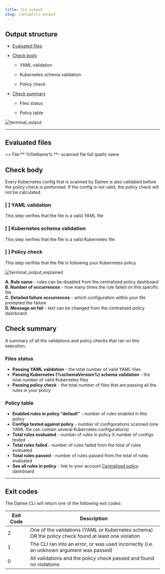 ```yaml
---
title: CLI output
slug: /setup/cli-output
---
```


## Output structure

- [Evaluated files](/setup/cli-output#evaluated-files)

- [Check body](/setup/cli-output#check-body)

  - YAML validation

  - Kubernetes schema validation

  - Policy check

- [Check summary](/setup/cli-output#check-summary)

  - Files status

  - Policy table

![terminal_output](/img/setup/cli-output/1.png)

---

## Evaluated files

\>\> File:** %fileName% **- scanned file full (path) name

## Check body

Every Kubernetes config that is scanned by Datree is also validated before the policy check is preformed. If the config is not valid, the policy check will not be calculated.&#x20;

### \[ ] YAML validation

This step verifies that the file is a valid YAML file

### \[ ] Kubernetes schema validation

This step verifies that the file is a valid Kubernetes file

### \[ ] Policy check

This step verifies that the file is following your Kubernetes policy

![terminal_output_explained](/img/setup/cli-output/2.png)

**A. Rule name** - rules can be disabled from the centralized policy dashboard  
**B. Number of occurrences** - how many times the rule failed on this specific file  
**C. Detailed failure occurrences** - which configuration within your file prompted the failure  
**D. Message on fail** - text can be changed from the centralized policy dashboard  

## Check summary

A summary of all the validations and policy checks that ran on this execution. &#x20;

### Files status

- **Passing YAML validation** - the total number of valid YAML files
- **Passing Kubernetes (%schemaVersion%) schema validation** - the total number of valid Kubernetes files
- **Passing policy check** - the total number of files that are passing all the rules in your policy

### Policy table

- **Enabled rules in policy “default”** - number of rules enabled in this policy
- **Configs tested against policy** - number of configurations scanned (one YAML file can contain several Kubernetes configurations)
- **Total rules evaluated** - number of rules in policy X number of configs tested
- **Total rules failed** - number of rules failed from the total of rules evaluated
- **Total rules passed** - number of rules passed from the total of rules evaluated
- **See all rules in policy** - link to your account [Centralized policy](/setup/centralized-policy) dashboard

---

## Exit codes
The Datree CLI will return one of the following exit codes:  

| Exit Code | Description |
|-----------|-------------|
| 2 | One of the validations (YAML or Kubernetes schema) OR the policy check found at least one violation |
| 1 | The CLI ran into an error, or was used incorrectly (i.e. an unknown argument was passed) |
| 0 | All validations and the policy check passed and found no violations |
